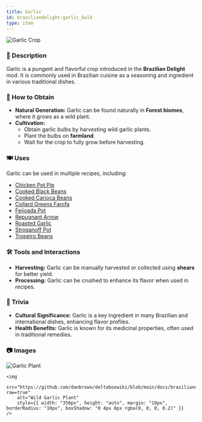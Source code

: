 ```yaml
---
title: Garlic
id: braziliandelight:garlic_bulb
type: item
---
```


<img src="https://github.com/danbrown/deltaboxwiki/blob/main/docs/braziliandelight/.assets/images/brazilliandelight/crops/garlic_crop.png?raw=true" alt="Garlic Crop"/>

### 📜 Description
Garlic is a pungent and flavorful crop introduced in the **Brazilian Delight** mod. It is commonly used in Brazilian cuisine as a seasoning and ingredient in various traditional dishes.

### 🌾 How to Obtain
- **Natural Generation:** Garlic can be found naturally in **Forest biomes**, where it grows as a wild plant.
- **Cultivation:**
  - Obtain garlic bulbs by harvesting wild garlic plants.
  - Plant the bulbs on **farmland**.
  - Wait for the crop to fully grow before harvesting.

### 🍽️ Uses
Garlic can be used in multiple recipes, including:
- [Chicken Pot Pie](https://moddedmc.wiki/en/project/braziliandelight/docs/recipes)
- [Cooked Black Beans](https://moddedmc.wiki/en/project/braziliandelight/docs/recipes)
- [Cooked Carioca Beans](https://moddedmc.wiki/en/project/braziliandelight/docs/recipes)
- [Collard Greens Farofa](https://moddedmc.wiki/en/project/braziliandelight/docs/recipes)
- [Feijoada Pot](https://moddedmc.wiki/en/project/braziliandelight/docs/recipes)
- [Repugnant Arrow](https://moddedmc.wiki/en/project/braziliandelight/docs/recipes)
- [Roasted Garlic](https://moddedmc.wiki/en/project/braziliandelight/docs/recipes)
- [Stroganoff Pot](https://moddedmc.wiki/en/project/braziliandelight/docs/recipes)
- [Tropeiro Beans](https://moddedmc.wiki/en/project/braziliandelight/docs/recipes)

### 🛠️ Tools and Interactions
- **Harvesting:** Garlic can be manually harvested or collected using **shears** for better yield.
- **Processing:** Garlic can be crushed to enhance its flavor when used in recipes.

### 📌 Trivia
- **Cultural Significance:** Garlic is a key ingredient in many Brazilian and international dishes, enhancing flavor profiles.
- **Health Benefits:** Garlic is known for its medicinal properties, often used in traditional remedies.

### 📷 Images

<div style={{ display: "flex", flexWrap: "wrap", justifyContent: "center" }}>
    <img 
        src="https://github.com/danbrown/deltaboxwiki/blob/main/docs/braziliandelight/.assets/images/brazilliandelight/crops/nature/garlic_nature.png?raw=true"
        alt="Garlic Plant"
        style={{ width: "350px", height: "auto", margin: "10px", borderRadius: "10px", boxShadow: "0 4px 8px rgba(0, 0, 0, 0.2)" }} 
    />
    
    <img 
        src="https://github.com/danbrown/deltaboxwiki/blob/main/docs/braziliandelight/.assets/images/brazilliandelight/crops/nature/wild_garlic_nature.png?raw=true"
        alt="Wild Garlic Plant"
        style={{ width: "350px", height: "auto", margin: "10px", borderRadius: "10px", boxShadow: "0 4px 8px rgba(0, 0, 0, 0.2)" }} 
    />
</div>